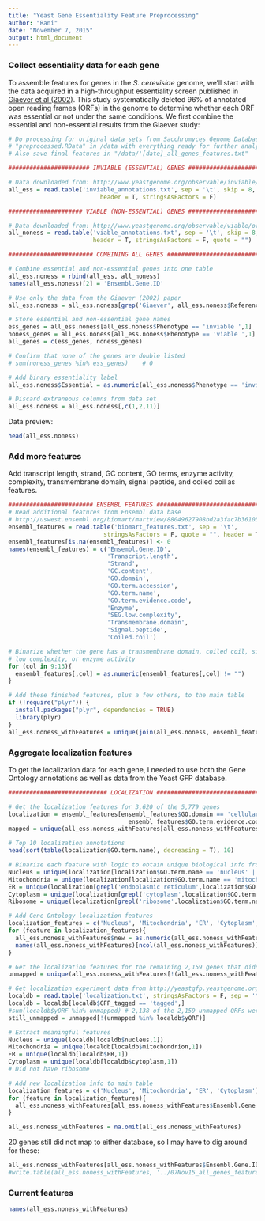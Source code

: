 ```yaml
---
title: "Yeast Gene Essentiality Feature Preprocessing"
author: "Rani"
date: "November 7, 2015"
output: html_document
---
```


### Collect essentiality data for each gene

To assemble features for genes in the _S. cerevisiae_ genome, we'll start with the data acquired in a high-throughput essentiality screen published in [Giaever et al (2002)](http://www.nature.com/nature/journal/v418/n6896/full/nature00935.html). This study systematically deleted 96% of annotated open reading frames (ORFs) in the genome to determine whether each ORF was essential or not under the same conditions. We first combine the essential and non-essential results from the Giaever study:

```r
# Do processing for original data sets from Sacchromyces Genome Database & put
# "preprocessed.RData" in /data with everything ready for further analysis.
# Also save final features in "/data/'[date]_all_genes_features.txt"

####################### INVIABLE (ESSENTIAL) GENES ############################

# Data downloaded from: http://www.yeastgenome.org/observable/inviable/overview
all_ess = read.table('inviable_annotations.txt', sep = '\t', skip = 8, 
                          header = T, stringsAsFactors = F)

##################### VIABLE (NON-ESSENTIAL) GENES ############################

# Data downloaded from: http://www.yeastgenome.org/observable/viable/overview
all_noness = read.table('viable_annotations.txt', sep = '\t', skip = 8, 
                        header = T, stringsAsFactors = F, quote = "")

######################## COMBINING ALL GENES ##################################

# Combine essential and non-essential genes into one table
all_ess.noness = rbind(all_ess, all_noness)
names(all_ess.noness)[2] = 'Ensembl.Gene.ID'

# Use only the data from the Giaever (2002) paper
all_ess.noness = all_ess.noness[grep('Giaever', all_ess.noness$Reference),]

# Store essential and non-essential gene names
ess_genes = all_ess.noness[all_ess.noness$Phenotype == 'inviable ',1]
noness_genes = all_ess.noness[all_ess.noness$Phenotype == 'viable ',1]
all_genes = c(ess_genes, noness_genes)

# Confirm that none of the genes are double listed
# sum(noness_genes %in% ess_genes)    # 0

# Add binary essentiality label
all_ess.noness$Essential = as.numeric(all_ess.noness$Phenotype == 'inviable ')

# Discard extraneous columns from data set
all_ess.noness = all_ess.noness[,c(1,2,11)]
```

Data preview:

```r
head(all_ess.noness)
```

### Add more features

Add transcript length, strand, GC content, GO terms, enzyme activity, complexity, transmembrane domain, signal peptide, and coiled coil as features.

```r

######################## ENSEMBL FEATURES #####################################
# Read additional features from Ensembl data base
# http://uswest.ensembl.org/biomart/martview/88049627908bd2a3fac7b361055f0a4d
ensembl_features = read.table('biomart_features.txt', sep = '\t', 
                           stringsAsFactors = F, quote = "", header = T)
ensembl_features[is.na(ensembl_features)] <- 0
names(ensembl_features) = c('Ensembl.Gene.ID', 
                            'Transcript.length', 
                            'Strand', 
                            'GC.content', 
                            'GO.domain', 
                            'GO.term.accession', 
                            'GO.term.name', 
                            'GO.term.evidence.code', 
                            'Enzyme', 
                            'SEG.low.complexity', 
                            'Transmembrane.domain', 
                            'Signal.peptide', 
                            'Coiled.coil')

# Binarize whether the gene has a transmembrane domain, coiled coil, signal peptide, 
# low complexity, or enzyme activity
for (col in 9:13){
  ensembl_features[,col] = as.numeric(ensembl_features[,col] != "")
}

# Add these finished features, plus a few others, to the main table
if (!require("plyr")) {
  install.packages("plyr", dependencies = TRUE)
  library(plyr)
}
all_ess.noness_withFeatures = unique(join(all_ess.noness, ensembl_features[,c(1:4,9:13)]))
```

### Aggregate localization features

To get the localization data for each gene, I needed to use both the Gene Ontology annotations as well as data from the Yeast GFP database.

```r

############################ LOCALIZATION #####################################

# Get the localization features for 3,620 of the 5,779 genes
localization = ensembl_features[ensembl_features$GO.domain == 'cellular_component' &
                                  ensembl_features$GO.term.evidence.code != 'ND',c(1,5:8)]
mapped = unique(all_ess.noness_withFeatures[all_ess.noness_withFeatures$Ensembl.Gene.ID %in% localization$Ensembl.Gene.ID,2])

# Top 10 localization annotations
head(sort(table(localization$GO.term.name), decreasing = T), 10)

# Binarize each feature with logic to obtain unique biological info from each
Nucleus = unique(localization[localization$GO.term.name == 'nucleus' | grepl('nuclear',localization$GO.term.name),1])
Mitochondria = unique(localization[localization$GO.term.name == 'mitochondrion' | grepl('mitochondrial',localization$GO.term.name),1])
ER = unique(localization[grepl('endoplasmic reticulum',localization$GO.term.name),1])
Cytoplasm = unique(localization[grepl('cytoplasm',localization$GO.term.name) | grepl('cytosol',localization$GO.term.name),1])
Ribosome = unique(localization[grepl('ribosome',localization$GO.term.name),1])

# Add Gene Ontology localization features
localization_features = c('Nucleus', 'Mitochondria', 'ER', 'Cytoplasm', 'Ribosome')
for (feature in localization_features){
  all_ess.noness_withFeatures$new = as.numeric(all_ess.noness_withFeatures$Ensembl.Gene.ID %in% get(feature))
  names(all_ess.noness_withFeatures)[ncol(all_ess.noness_withFeatures)] = feature
}

# Get the localization features for the remaining 2,159 genes that didn't map to GO
unmapped = unique(all_ess.noness_withFeatures[!(all_ess.noness_withFeatures$Ensembl.Gene.ID %in% localization$Ensembl.Gene.ID),2])

# Get localization experiment data from http://yeastgfp.yeastgenome.org/
localdb = read.table('localization.txt', stringsAsFactors = F, sep = '\t', quote = "", header = T)
localdb = localdb[localdb$GFP_tagged == 'tagged',]
#sum(localdb$yORF %in% unmapped) # 2,138 of the 2,159 unmapped ORFs were tagged in the Yeast GFP Database
still_unmapped = unmapped[!(unmapped %in% localdb$yORF)]

# Extract meaningful features
Nucleus = unique(localdb[localdb$nucleus,1])
Mitochondria = unique(localdb[localdb$mitochondrion,1])
ER = unique(localdb[localdb$ER,1])
Cytoplasm = unique(localdb[localdb$cytoplasm,1])
# Did not have ribosome

# Add new localization info to main table
localization_features = c('Nucleus', 'Mitochondria', 'ER', 'Cytoplasm')
for (feature in localization_features){
  all_ess.noness_withFeatures[all_ess.noness_withFeatures$Ensembl.Gene.ID %in% get(feature),feature] <- 1
}

all_ess.noness_withFeatures = na.omit(all_ess.noness_withFeatures)
```

20 genes still did not map to either database, so I may have to dig around for these:

```r
all_ess.noness_withFeatures[all_ess.noness_withFeatures$Ensembl.Gene.ID %in% still_unmapped,c(1:3)]
#write.table(all_ess.noness_withFeatures, '../07Nov15_all_genes_features.txt', row.names = F, quote = F, sep = '\t')
```

### Current features

```r
names(all_ess.noness_withFeatures)
```
